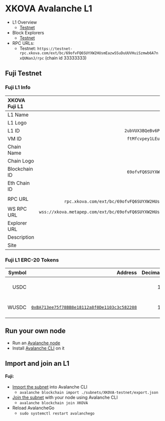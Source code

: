 # XKOVA Avalanche L1

- L1 Overview
  - [Testnet](https://subnets-test.avax.network/subnets/2ubVUX3BQeBv6PGNqYQACbRDSKpe5suGwK24PUZRunBXt9ZChN)
- Block Explorers
  - [Testnet](https://explorer.xkova.com/)
- RPC URLs:
  - Testnet: `https://testnet-rpc.xkova.com/ext/bc/69ofvFQ6SUYXW2HUsmEazwSSuDuUUVHuiSzmwb6A7nxQUNanJ/rpc` (chain id 33333333)

## Fuji Testnet

### Fuji L1 Info

| XKOVA Fuji L1 |                                                                                              |
| :------------ | -------------------------------------------------------------------------------------------: |
| L1 Name       |                                                                                XKOVA Testnet |
| L1 Logo       |                      ![XKOVA Logo](https://assets.xkova.com/branding/xkova_icon-400x400.png) |
| L1 ID         |                                         `2ubVUX3BQeBv6PGNqYQACbRDSKpe5suGwK24PUZRunBXt9ZChN` |
| VM ID         |                                          `ftMfcvpey1LEungZ5Mu9sn63XdhFwiFZnocCriwtgLi9pqqkA` |
| Chain Name    |                                                                                XKOVA Testnet |
| Chain Logo    |                       [XKOVA Logo](https://assets.xkova.com/branding/xkova_icon-400x400.png) |
| Blockchain ID |                                          `69ofvFQ6SUYXW2HUsmEazwSSuDuUUVHuiSzmwb6A7nxQUNanJ` |
| Eth Chain ID  |                                                                                     33333333 |
| RPC URL       | `https://testnet-rpc.xkova.com/ext/bc/69ofvFQ6SUYXW2HUsmEazwSSuDuUUVHuiSzmwb6A7nxQUNanJ/rpc` |
| WS RPC URL    |       `wss://xkova.metapep.com/ext/bc/69ofvFQ6SUYXW2HUsmEazwSSuDuUUVHuiSzmwb6A7nxQUNanJ/rpc` |
| Explorer URL  |                                                                  https://explorer.xkova.com/ |
| Description   |                                                                                XKOVA Fuji L1 |
| Site          |                                                                        https://www.xkova.com |

### Fuji L1 ERC-20 Tokens

| Symbol |                                                                                                                     Address | Decimals |                           Logo                           |       Description |
| -----: | --------------------------------------------------------------------------------------------------------------------------: | -------: | :------------------------------------------------------: | ----------------: |
|   USDC |                                                                                                                             |       18 | ![USDC logo](https://assets.xkova.com/branding/usdc.png) | USDC Native Token |
|  WUSDC | [`0xBA713ee75f78BB8e18112a8f0De1103c3c582208`](https://explorer.xkova.com/token/0xBA713ee75f78BB8e18112a8f0De1103c3c582208) |       18 | ![USDC logo](https://assets.xkova.com/branding/usdc.png) |      Wrapped USDC |

## Run your own node

- Run an [Avalanche node](https://docs.avax.network/nodes/build/set-up-node-with-installer)
- Install [Avalanche CLI](https://docs.avax.network/subnets/install-avalanche-cli) on it

## Import and join an L1

#### Fuji:

- [Import the subnet](https://docs.avax.network/subnets/how-to-import-subnet) into Avalanche CLI
  - `avalanche blockchain import ./subnets/XKOVA-testnet/export.json`
- [Join the subnet](https://docs.avax.network/subnets/deploying-subnets-on-prod#joining-a-subnet) with your node using Avalanche CLI
  - `avalanche blockchain join XKOVA`
- Reload AvalancheGo
  - `sudo systemctl restart avalanchego`
